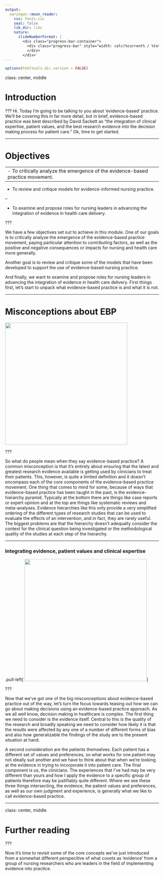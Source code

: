 ```yaml
---
output:
  xaringan::moon_reader:
    css: fonts.css
    seal: false
    lib_dir: libs
    nature:
      slideNumberFormat: |
        <div class="progress-bar-container">
          <div class="progress-bar" style="width: calc(%current% / %total% * 100%);">
          </div>
        </div>`
---
```


```r
options(htmltools.dir.version = FALSE)
```

class:  center, middle

# Introduction

???
Hi. Today I'm going to be talking to you about 'evidence-based' practice.  We'll be covering this in far more detail, but in brief, evidence-based practice was best described by David Sackett as "the integration of clinical expertise, patient values, and the best research evidence into the decision making process for patient care." Ok, time to get started.

---

# Objectives

--
- To critically analyze the emergence of the evidence-based practice movement.
--

- To review and critique models for evidence-informed nursing practice.

--

- To examine and propose roles for nursing leaders in advancing the <br> integration of evidence in health care delivery.

???

We have a few objectives set out to achieve in this module. One of our goals is to critically analyze the emergence of the evidence-based practice movement, paying particular attention to contributing factors, as well as the positive and negative consequences or impacts for nursing and health care more generally.

Another goal is to review and critique some of the models that have been developed to support the use of evidence-based nursing practice.

And finally, we want to examine and propose roles for nursing leaders in advancing the integration of evidence in health care delivery. First things first, let's start to unpack what evidence-based practice is and what it is not. 

---

# Misconceptions about EBP


<img src="https://aconway.dev/images/Evidence_Hierarchy.png" height="400px" width="400px">

???

So what do people mean when they say evidence-based practice? A common misconception is that it’s entirely about ensuring that the latest and greatest research evidence available is getting used by clinicians to treat their patients. This, however, is quite a limited definition and it doesn’t encompass each of the core components of the evidence-based practice movement. One thing that comes to mind for some, because of ways that evidence-based practice has been taught in the past, is the evidence-hierarchy pyramid. Typically at the bottom there are things like case reports or expert opinion and at the top are things like systematic reviews and meta-analyses. Evidence hierarchies like this only provide a very simplified ordering of the different types of research studies that can be used to evaluate the effects of an intervention, and in fact, they are rarely useful. The biggest problems are that the hierarchy doesn't adequalty consider the context for the clinical question being investigated or the methodological quality of the studies at each step of the hierarchy. 

---

### Integrating evidence, patient values and clinical expertise 

.pull-left[
<img src="https://aconway.dev/images/EBP.png" height="400px" width="400px" />
]

???

Now that we've got one of the big misconceptions about evidence-based practice out of the way, let's turn the focus towards teasing out how we can go about making decisions using an evidence-based practice approach. As we all well know, decision making in healthcare is complex. The first thing we need to consider is the evidence itself. Central to this is the quality of the research and broadly speaking we need to consider how likely it is that the results were affected by any one of a number of different forms of bias and also how generalizable the findings of the study are to the present situation at hand. 

A second consideration are the patients themselves.  Each patient has a different set of values and preferences, so what works for one patient may not ideally suit another and we have to think about that when we're looking at the evidence in trying to incorporate it into patient care. The final component is us, the clinicians. The experiences that I've had may be very different than yours and how I apply the evidence to a specific group of patients therefore may be justifiably quite different. Where we see these three things intersecting, the evidence, the patient values and preferences, as well as our own judgment and experience, is generally what we like to call evidence-based practice.


---

class: center, middle

# Further reading

???

Now it's time to revisit some of the core concepts we've just introduced from a somewhat different perspecitive of what counts as 'evidence' from a group of nursing researchers who are leaders in the field of implementing evidence into practice. 


